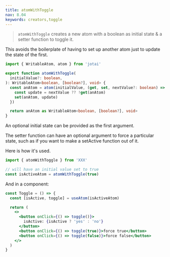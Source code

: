 ```yaml
---
title: atomWithToggle
nav: 8.04
keywords: creators,toggle
---
```


> `atomWithToggle` creates a new atom with a boolean as initial state & a setter function to toggle it.

This avoids the boilerplate of having to set up another atom just to update the state of the first.

```ts
import { WritableAtom, atom } from 'jotai'

export function atomWithToggle(
  initialValue?: boolean,
): WritableAtom<boolean, [boolean?], void> {
  const anAtom = atom(initialValue, (get, set, nextValue?: boolean) => {
    const update = nextValue ?? !get(anAtom)
    set(anAtom, update)
  })

  return anAtom as WritableAtom<boolean, [boolean?], void>
}
```

An optional initial state can be provided as the first argument.

The setter function can have an optional argument to force a particular state, such as if you want to make a setActive function out of it.

Here is how it's used.

```js
import { atomWithToggle } from 'XXX'

// will have an initial value set to true
const isActiveAtom = atomWithToggle(true)
```

And in a component:

```jsx
const Toggle = () => {
  const [isActive, toggle] = useAtom(isActiveAtom)

  return (
    <>
      <button onClick={() => toggle()}>
        isActive: {isActive ? 'yes' : 'no'}
      </button>
      <button onClick={() => toggle(true)}>force true</button>
      <button onClick={() => toggle(false)}>force false</button>
    </>
  )
}
```
